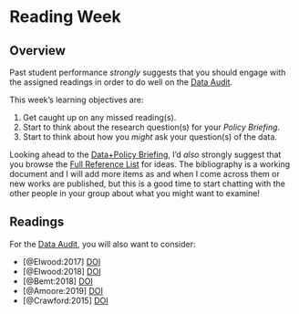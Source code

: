 # Reading Week {.unnumbered}

## Overview

Past student performance *strongly* suggests that you should engage with the assigned readings in order to do well on the [Data Audit](../assessments/audit.qmd).

::: {.callout-important}
This week's learning objectives are:

1. Get caught up on any missed reading(s).
2. Start to think about the research question(s) for your *Policy Briefing*.
3. Start to think about how you *might* ask your question(s) of the data.
:::

Looking ahead to the [Data+Policy Briefing](../assessments/briefing.qmd), I'd *also* strongly suggest that you browse the [Full Reference List](../references.qmd) for ideas. The bibliography is a working document and I will add more items as and when I come across them or new works are published, but this is a good time to start chatting with the other people in your group about what you might want to examine!

## Readings

For the [Data Audit](../assessments/audit.qmd), you will also want to consider:

- [@Elwood:2017] [DOI](https://doi.org/10.1080/13658816.2017.1334892)
- [@Elwood:2018] [DOI](https://doi.org/10.1080/0966369X.2018.1465396)
- [@Bemt:2018] [DOI](https://doi.org/10.1080/03098265.2018.1436534)
- [@Amoore:2019] [DOI](https://doi.org/10.1177%2F0263276419851846)
- [@Crawford:2015] [DOI](https://doi.org/10.1007/s10708-014-9597-z)
